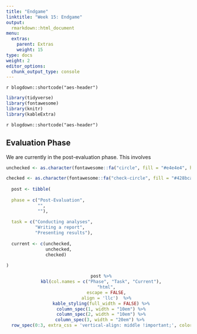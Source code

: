 ```yaml
---
title: "Endgame"
linktitle: "Week 15: Endgame"
output:
  rmarkdown::html_document
menu:
  extras:
    parent: Extras
    weight: 15
type: docs
weight: 2
editor_options: 
  chunk_output_type: console
---
```


`r blogdown::shortcode("aes-header")`

```r
library(tidyverse)
library(fontawesome)
library(knitr)
library(kableExtra)
```

`r blogdown::shortcode("aes-header")`

## Evaluation Phase

We are currently in the post-evaluation phase. This involves

```r

unchecked <- as.character(fontawesome::fa("circle", fill = "#e4e4e4", height = "15px"))

checked <- as.character(fontawesome::fa("check-circle", fill = "#428bca", height = "15px"))
  
  post <- tibble(
  
  phase = c("Post-Evaluation",
            "",
            ""),
  
  task = c("Conducting analyses",
           "Writing a report",
           "Presenting results"),
  
  current <- c(unchecked,
               unchecked,
               checked)
  
)

```

<center>
```r
  post %>%
  kbl(col.names = c("Phase", "Task", "Current"),
      "html",
      escape = FALSE,
      align = 'llc')  %>%
  kable_styling(full_width = FALSE) %>%
  column_spec(1, width = "10em") %>%
  column_spec(2, width = "10em") %>%
  column_spec(3, width = "20em") %>% 
  row_spec(0:3, extra_css = 'vertical-align: middle !important;', color = "#f7f7f7", background = "transparent") 
```
</center>

